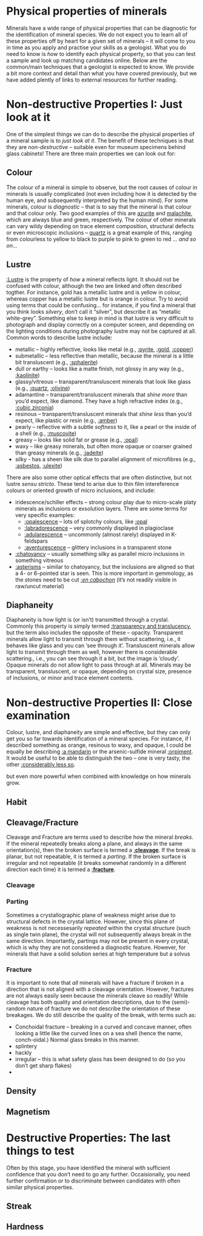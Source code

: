 # Physical properties of minerals {.unnumbered}
Minerals have a wide range of physical properties that can be diagnostic for the identification of mineral species. We do not expect you to learn all of these properties off by heart for a given set of minerals -- it will come to you in time as you apply and practise your skills as a geologist. What you do need to know is *how* to identify each physical property, so that you can test a sample and look up matching candidates online. Below are the common/main techniques that a geologist is expected to know. We provide a bit more context and detail than what you have covered previously, but we have added plently of links to external resources for further reading.

# Non-destructive Properties I: Just look at it
One of the simplest things we can do to describe the physical properties of a mineral sample is to *just look at it*. The benefit of these techniques is that they are *non-destructive* -- suitable even for museum specimens behind glass cabinets! There are three main properties we can look out for:

## Colour
The colour of a mineral is simple to observe, but the root causes of colour in minerals is usually complicated (not even including how it is detected by the human eye, and subsequently interpreted by the human mind). For some minerals, colour is *diagnostic* -- that is to say that the mineral is that colour and that colour only. Two good examples of this are [azurite](https://en.wikipedia.org/wiki/Azurite) and [malachite](https://en.wikipedia.org/wiki/Malachite), which are always blue and green, respectively. The colour of other minerals can vary wildy depending on trace element composition, structural defects or even microscopic inclusions -- [quartz](https://en.wikipedia.org/wiki/Quartz) is a great example of this, ranging from colourless to yellow to black to purple to pink to green to red ... *and so on*...

## Lustre
[:Lustre](https://en.wikipedia.org/wiki/Lustre_(mineralogy)) is the property of *how* a mineral reflects light. It should not be confused with colour, although the two are linked and often described togther. For instance, gold has a metallic lustre and is yellow in colour, whereas copper has a metallic lustre but is orange in colour. Try to avoid using terms that could be confusing... for instance, if you find a mineral that you think looks *silvery*, don't call it "silver", but describe it as "metallic white-grey". Something else to keep in mind is that lustre is very difficult to photograph and display correctly on a computer screen, and depending on the lighting conditions during photography lustre may not be captured at all. Common words to describe lustre include:

- metallic -- highly reflective, looks like metal (e.g., [:pyrite](https://en.wikipedia.org/wiki/Pyrite), [:gold](https://en.wikipedia.org/wiki/Gold), [:copper](https://en.wikipedia.org/wiki/Copper))
- submetallic -- less reflective than metallic, because the mineral is a little bit transluscent (e.g., [:sphalerite](https://en.wikipedia.org/wiki/Sphalerite))
- dull or earthy -- looks like a matte finish, not glossy in any way (e.g., [:kaolinite](https://en.wikipedia.org/wiki/Kaolinite))
- glassy/vitreous -- transparent/transluscent minerals that look like glass (e.g., [:quartz](https://en.wikipedia.org/wiki/Quartz), [:olivine](https://en.wikipedia.org/wiki/Olivine))
- adamantine -- transparent/transluscent minerals that *shine more* than you'd expect, like diamond. They have a high refractive index (e.g., [:cubic zirconia](https://en.wikipedia.org/wiki/Cubic_zirconia))
- resinous -- transparent/transluscent minerals that *shine less* than you'd expect, like plastic or resin (e.g., [:amber](https://en.wikipedia.org/wiki/Amber))  
- pearly -- reflective with a subtle *softness* to it, like a pearl or the inside of a shell (e.g., [:muscovite](https://en.wikipedia.org/wiki/Muscovite))
- greasy -- looks like solid fat or grease (e.g., [:opal](https://en.wikipedia.org/wiki/Opal))
- waxy -- like greasy minerals, but often more opaque or coarser grained than greasy minerals (e.g., [:jadeite](https://en.wikipedia.org/wiki/Jadeite))
- silky - has a sheen like silk due to parallel alignment of microfibres (e.g., [:asbestos](https://en.wikipedia.org/wiki/Asbestos), [:ulexite](https://en.wikipedia.org/wiki/Ulexite))

There are also some other optical effects that are often distinctive, but not lustre *sensu stricto*. These tend to arise due to thin film intereference colours or oriented growth of micro inclusions, and include:

- iridescence/schiller effects -- strong colour play due to micro-scale platy minerals as inclusions or exsolution layers. There are some terms for very specific examples:
    - [:opalescence](https://en.wikipedia.org/wiki/Opalescence) -- lots of splotchy colours, like [:opal](https://en.wikipedia.org/wiki/Opal)
    - [:labradorescence](https://en.wikipedia.org/wiki/Labradorite) -- very commonly displayed in plagioclase
    - [:adularescence](https://en.wikipedia.org/wiki/Adularescence) -- uncommonly (almost rarely) displayed in K-feldspars
    - [:aventurescence](https://en.wikipedia.org/wiki/Aventurescence) -- glittery inclusions in a transparent stone 
- [:chatoyancy](https://en.wikipedia.org/wiki/Chatoyancy) -- usually something silky as parallel micro inclusions in something vitreous
- [:asterisms](https://en.wikipedia.org/wiki/Asterism_(gemology)) -- similar to chatoyancy, but the inclusions are aligned so that a 4- or 6-pointed star is seen. This is more important in gemmology, as the stones need to be cut [:*en cabochon*](https://en.wikipedia.org/wiki/Cabochon) (it's not readily visible in raw/uncut material)


## Diaphaneity
Diaphaneity is how light is (or isn't) transmitted through a crystal. Commonly this property is simply termed [:transparency and translucency](https://en.wikipedia.org/wiki/Transparency_and_translucency), but the term also includes the opposite of these -- opacity. Transparent minerals allow light to transmit through them without scattering, i.e., it behaves like glass and you can 'see through it'. Transluscent minerals allow light to transmit through them as well, however there is considerable scattering., i.e., you can see through it a bit, but the image is 'cloudy'. Opaque minerals do not allow light to pass through at all. Minerals may be transparent, transluscent, or opaque, depending on crystal size, presence of inclusions, or minor and trace element contents. 

# Non-destructive Properties II: Close examination
Colour, lustre, and diaphaneity are simple and effective, but they can only get you so far towards identification of a mineral species. For instance, if I described something as orange, resinous to waxy, and opaque, I could be equally be describing [:a mandarin](https://en.wikipedia.org/wiki/Mandarin_orange) or the arsenic-sulfide mineral [:orpiment](https://en.wikipedia.org/wiki/Orpiment). It would be useful to be able to distinguish the two -- one is very tasty, the other [:considerably less so](https://en.wikipedia.org/wiki/Arsenic_poisoning). 

but even more powerful when combined with knowledge on how minerals grow.

## Habit










## Cleavage/Fracture
Cleavage and Fracture are terms used to describe how the mineral *breaks*. If the mineral repeatedly breaks along a plane, and always in the same orientation(s), then the broken surface is termed a [:**cleavage**](https://en.wikipedia.org/wiki/Cleavage_(crystal)). If the break is planar, but not repeatable, it is termed a *parting*. If the broken surface is irregular and not repeatable (it breaks somewhat randomly in a different direction each time) it is termed a [:**fracture**](https://en.wikipedia.org/wiki/Fracture_(mineralogy)). 

### Cleavage


### Parting
Sometimes a crystallographic plane of weakness might arise due to structural defects in the crystal lattice. However, since this plane of weakness is not necessesarily *repeated* within the crystal structure (such as single twin plane), the crystal will not subsequently always break in the same direction. Importantly, partings may not be present in every crystal, which is why they are not considered a diagnostic feature. However, for minerals that have a solid solution series at high temperature but a solvus 

### Fracture
It is important to note that *all* minerals will have a fracture if broken in a direction that is not aligned with a cleavage orientation. However, fractures are not always easily seen because the minerals cleave so readily! While cleavage has both quality and orientation descriptions, due to the (semi)-random nature of fracture we do not describe the orientation of these breakages. We do still describe the quality of the break, with terms such as:

- Conchoidal fracture -- breaking in a curved and concave manner, often looking a little like the curved lines on a sea shell (hence the name, conch-oidal.) Normal glass breaks in this manner.
- splintery
- hackly
- irregular -- this is what safety glass has been designed to do (so you don't get sharp flakes)
- 

## Density

## Magnetism


# Destructive Properties: The last things to test
Often by this stage, you have identified the mineral with sufficient confidence that you don't need to go any further. Occaisionally, you need further confirmation or to discriminate between candidates with often similar physical properties. 

## Streak

## Hardness